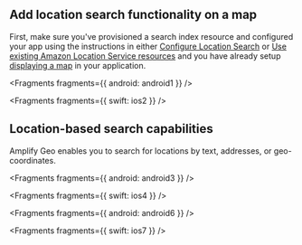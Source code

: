## Add location search functionality on a map

First, make sure you've provisioned a search index resource and configured your app using the instructions in either [Configure Location Search](/[platform]/build-a-backend/more-features/geo/configure-location-search) or [Use existing Amazon Location Service resources](../existing-resources) and you have already setup [displaying a map](../maps) in your application.


<Fragments fragments={{ android: android1 }} />


<Fragments fragments={{ swift: ios2 }} />

## Location-based search capabilities

Amplify Geo enables you to search for locations by text, addresses, or geo-coordinates.


<Fragments fragments={{ android: android3 }} />


<Fragments fragments={{ swift: ios4 }} />


<Fragments fragments={{ android: android6 }} />


<Fragments fragments={{ swift: ios7 }} />

